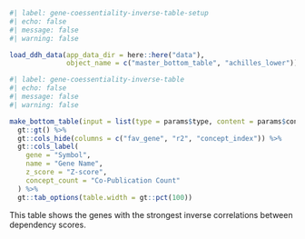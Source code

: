 ```r
#| label: gene-coessentiality-inverse-table-setup
#| echo: false
#| message: false
#| warning: false

load_ddh_data(app_data_dir = here::here("data"),
              object_name = c("master_bottom_table", "achilles_lower"))

```

```r
#| label: gene-coessentiality-inverse-table
#| echo: false
#| message: false
#| warning: false

make_bottom_table(input = list(type = params$type, content = params$content)) %>% 
  gt::gt() %>% 
  gt::cols_hide(columns = c("fav_gene", "r2", "concept_index")) %>% 
  gt::cols_label(
    gene = "Symbol", 
    name = "Gene Name", 
    z_score = "Z-score", 
    concept_count = "Co-Publication Count"
  ) %>% 
  gt::tab_options(table.width = gt::pct(100))
```
  
This table shows the genes with the strongest inverse correlations between dependency scores.  